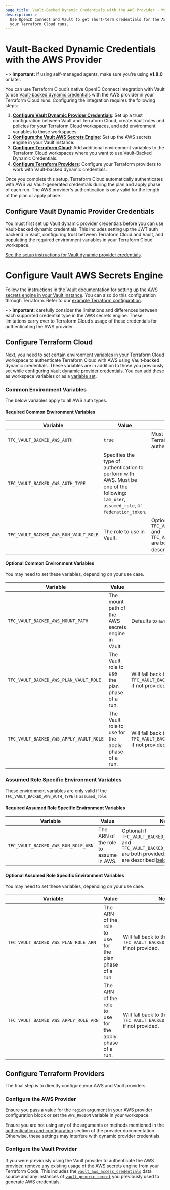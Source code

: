 ```yaml
---
page_title: Vault-Backed Dynamic Credentials with the AWS Provider - Workspaces - Terraform Cloud
description: >-
  Use OpenID Connect and Vault to get short-term credentials for the AWS Terraform provider in
  your Terraform Cloud runs.
---
```


# Vault-Backed Dynamic Credentials with the AWS Provider

~> **Important:** If using self-managed agents, make sure you’re using **v1.8.0** or later.

You can use Terraform Cloud’s native OpenID Connect integration with Vault to use [Vault-backed dynamic credentials](/terraform/cloud-docs/workspaces/dynamic-provider-credentials/vault-backed) with the AWS provider in your Terraform Cloud runs. Configuring the integration requires the following steps:

1. **[Configure Vault Dynamic Provider Credentials](#configure-vault-dynamic-provider-credentials)**: Set up a trust configuration between Vault and Terraform Cloud, create Vault roles and policies for your Terraform Cloud workspaces, and add environment variables to those workspaces.
2. **[Configure the Vault AWS Secrets Engine](#configure-vault-aws-secrets-engine)**: Set up the AWS secrets engine in your Vault instance.
3. **[Configure Terraform Cloud](#configure-terraform-cloud)**: Add additional environment variables to the Terraform Cloud workspaces where you want to use Vault-Backed Dynamic Credentials.
4. **[Configure Terraform Providers](#configure-terraform-providers)**: Configure your Terraform providers to work with Vault-backed dynamic credentials.

Once you complete this setup, Terraform Cloud automatically authenticates with AWS via Vault-generated credentials during the plan and apply phase of each run. The AWS provider's authentication is only valid for the length of the plan or apply phase.

## Configure Vault Dynamic Provider Credentials
You must first set up Vault dynamic provider credentials before you can use Vault-backed dynamic credentials. This includes setting up the JWT auth backend in Vault, configuring trust between Terraform Cloud and Vault, and populating the required environment variables in your Terraform Cloud workspace.

[See the setup instructions for Vault dynamic provider credentials](/terraform/cloud-docs/workspaces/dynamic-provider-credentials/vault-configuration).

# Configure Vault AWS Secrets Engine
Follow the instructions in the Vault documentation for [setting up the AWS secrets engine in your Vault instance](/vault/docs/secrets/aws). You can also do this configuration through Terraform. Refer to our [example Terraform configuration](https://github.com/hashicorp/terraform-dynamic-credentials-setup-examples/vault-backed/aws).

~> **Important**: carefully consider the limitations and differences between each supported credential type in the AWS secrets engine. These limitations carry over to Terraform Cloud’s usage of these credentials for authenticating the AWS provider.

## Configure Terraform Cloud
Next, you need to set certain environment variables in your Terraform Cloud workspace to authenticate Terraform Cloud with AWS using Vault-backed dynamic credentials. These variables are in addition to those you previously set while configuring [Vault dynamic provider credentials](#configure-vault-dynamic-provider-credentials). You can add these as workspace variables or as a [variable set](/terraform/cloud-docs/workspaces/variables/managing-variables#variable-sets).
### Common Environment Variables
The below variables apply to all AWS auth types.

#### Required Common Environment Variables
| Variable                              | Value                                                                                                                                      | Notes                                                                                                                                                                                            |
|---------------------------------------|--------------------------------------------------------------------------------------------------------------------------------------------|--------------------------------------------------------------------------------------------------------------------------------------------------------------------------------------------------|
| `TFC_VAULT_BACKED_AWS_AUTH`           | `true`                                                                                                                                     | Must be present and set to `true`, or Terraform Cloud will not attempt to authenticate with AWS.                                                                                                 |
| `TFC_VAULT_BACKED_AWS_AUTH_TYPE`      | Specifies the type of authentication to perform with AWS. Must be one of the following: `iam_user`, `assumed_role`, or `federation_token`. |
| `TFC_VAULT_BACKED_AWS_RUN_VAULT_ROLE` | The role to use in Vault.                                                                                                                  | Optional if `TFC_VAULT_BACKED_AWS_PLAN_VAULT_ROLE` and `TFC_VAULT_BACKED_AWS_APPLY_VAULT_ROLE` are both provided. These variables are described [below](#optional-common-environment-variables). |

#### Optional Common Environment Variables
You may need to set these variables, depending on your use case.

| Variable                                | Value                                               | Notes                                                                                 |
|-----------------------------------------|-----------------------------------------------------|---------------------------------------------------------------------------------------|
| `TFC_VAULT_BACKED_AWS_MOUNT_PATH`       | The mount path of the AWS secrets engine in Vault.  | Defaults to `aws`.                                                                    |
| `TFC_VAULT_BACKED_AWS_PLAN_VAULT_ROLE`  | The Vault role to use the plan phase of a run.      | Will fall back to the value of `TFC_VAULT_BACKED_AWS_RUN_VAULT_ROLE` if not provided. |
| `TFC_VAULT_BACKED_AWS_APPLY_VAULT_ROLE` | The Vault role to use for the apply phase of a run. | Will fall back to the value of `TFC_VAULT_BACKED_AWS_RUN_VAULT_ROLE` if not provided. |

### Assumed Role Specific Environment Variables
These environment variables are only valid if the `TFC_VAULT_BACKED_AWS_AUTH_TYPE` is `assumed_role`.

#### Required Assumed Role Specific Environment Variables
| Variable                            | Value                                 | Notes                                                                                                                                                                                                      |
|-------------------------------------|---------------------------------------|------------------------------------------------------------------------------------------------------------------------------------------------------------------------------------------------------------|
| `TFC_VAULT_BACKED_AWS_RUN_ROLE_ARN` | The ARN of the role to assume in AWS. | Optional if `TFC_VAULT_BACKED_AWS_PLAN_ROLE_ARN` and `TFC_VAULT_BACKED_AWS_APPLY_ROLE_ARN` are both provided. These variables are described [below](#optional-assume-role-specific-environment-variables). |

#### Optional Assumed Role Specific Environment Variables
You may need to set these variables, depending on your use case.

| Variable                              | Value                                                    | Notes                                                                               |
|---------------------------------------|----------------------------------------------------------|-------------------------------------------------------------------------------------|
| `TFC_VAULT_BACKED_AWS_PLAN_ROLE_ARN`  | The ARN of the role to use for the plan phase of a run.  | Will fall back to the value of `TFC_VAULT_BACKED_AWS_RUN_ROLE_ARN` if not provided. |
| `TFC_VAULT_BACKED_AWS_APPLY_ROLE_ARN` | The ARN of the role to use for the apply phase of a run. | Will fall back to the value of `TFC_VAULT_BACKED_AWS_RUN_ROLE_ARN` if not provided. |

## Configure Terraform Providers
The final step is to directly configure your AWS and Vault providers.

### Configure the AWS Provider
Ensure you pass a value for the `region` argument in your AWS provider configuration block or set the `AWS_REGION` variable in your workspace.

Ensure you are not using any of the arguments or methods mentioned in the [authentication and configuration](https://registry.terraform.io/providers/hashicorp/aws/latest/docs#authentication-and-configuration) section of the provider documentation. Otherwise, these settings may interfere with dynamic provider credentials.

### Configure the Vault Provider
If you were previously using the Vault provider to authenticate the AWS provider, remove any existing usage of the AWS secrets engine from your Terraform Code.
This includes the [`vault_aws_access_credentials`](https://registry.terraform.io/providers/hashicorp/vault/latest/docs/data-sources/aws_access_credentials) data source and any instances of [`vault_generic_secret`](https://registry.terraform.io/providers/hashicorp/vault/latest/docs/data-sources/generic_secret) you previously used to generate AWS credentials.